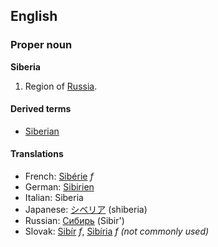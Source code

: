 ==English==

===Proper noun===
'''Siberia'''

#Region of [[Russia]].

====Derived terms====
*[[Siberian]]

====Translations====
*French: [[Sibérie]] ''f''
*German: [[Sibirien]]
*Italian: Siberia
*Japanese: [[シベリア]] (shiberia)
*Russian: [[Сибирь]] (Sibir')
*Slovak: [[Sibír]] ''f'', [[Sibíria]] ''f (not commonly used)''